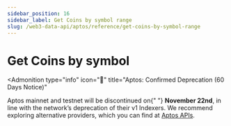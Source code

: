 ```yaml
---
sidebar_position: 16
sidebar_label: Get Coins by symbol range
slug: /web3-data-api/aptos/reference/get-coins-by-symbol-range
---
```



# Get Coins by symbol


<Admonition
  type="info"
  icon="🚨"
  title="Aptos: Confirmed Deprecation (60 Days Notice)"
>
  <p>
    Aptos mainnet and testnet will be discontinued on{" "}
    <strong>November 22nd</strong>, in line with the network’s deprecation of
    their v1 Indexers. We recommend exploring alternative providers, which you
    can find at <a href="https://aptos.dev/en/build/apis">Aptos APIs</a>.
  </p>
</Admonition>
<ApiReference {...config["aptos-web3"].getCoinsBySymbolRange} />
